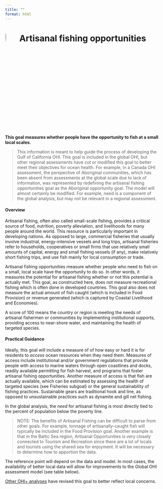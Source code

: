 ```yaml
---
title: ""
format: html
---
```

# ![](figs/artisanal-fishing-opportunities.svg){width=8% height=8% color="red"} Artisanal fishing opportunities 

**This goal measures whether people have the opportunity to fish at a small local scales.**


> This information is meant to help guide the process of developing the Gulf of California OHI. This goal is included in the global OHI, but other regional assessments have cut or modified this goal to better meet their objectives for ocean health. For example, in a Canada OHI assessment, the perspective of Aboriginal communities, which has been absent from assessments at the global scale due to lack of information, was represented by redefining the artisanal fishing opportunities goal as the Aboriginal opportunity goal. The model will almost certainly be modified. For example, need is a component of the global analysis, but may not be relevant in a regional assessment.

#### Overview

Artisanal fishing, often also called small-scale fishing, provides a critical source of food, nutrition, poverty alleviation, and livelihoods for many people around the world. This resource is particularly important in developing nations. As opposed to large, commercial fisheries that usually involve industrial, energy-intensive vessels and long trips, artisanal fisheries refer to households, cooperatives or small firms that use relatively small amounts of capital, energy and small fishing vessels (if any), make relatively short fishing trips, and use fish mainly for local consumption or trade.

Artisanal fishing opportunities measure whether people who need to fish on a small, local scale have the opportunity to do so. In other words, it measures the potential for artisanal fishing whether or not this potential is actually met. This goal, as constructed here, does not measure recreational fishing which is often done in developed countries. This goal also does not measure the actual amount of fish caught (which is included in Food Provision) or revenue generated (which is captured by Coastal Livelihood and Economies). 

A score of 100 means the country or region is meeting the needs of artisanal fishermen or communities by implementing institutional supports, providing access to near-shore water, and maintaining the health of targeted species.

#### Practical Guidance

Ideally, this goal will include a measure of of how easy or hard it is for residents to *access* ocean resources when they need them. Measures of access include institutional and/or government regulations that provide people with access to marine waters through open coastlines and docks, readily available permitting for fish harvest, and programs that foster artisanal fishing opportunities. Another measure of access is that fish are actually available, which can be estimated by assessing the health of targeted species (see Fisheries subgoal) or the general sustainability of fishing practices. Sustainable gears are traditional hook and line, as opposed to unsustainable practices such as dynamite and gill net fishing. 

In the global analysis, the *need* for artisanal fishing is most directly tied to the percent of population below the poverty line.

> NOTE: The benefits of Artisanal Fishing can be difficult to parse from other goals. For example, tonnage of artisanally-caught fish will typically be included in the Food Provision goal. Another example is that in the Baltic Sea region, Artisanal Opportunities is very closely connected to Tourism and Recreation since there are a lot of locals and tourists using the shared sea for enjoyment. It will be necessary to determine how to apportion the data.

The reference point will depend on the data and model. In most cases, the availability of better local data will allow for improvements to the Global OHI assessment model (see table below). 

[Other OHI+ analyses](https://oceanhealthindex.org/guidance/artisanal-fishing-opportunities/) have revised this goal to better reflect local concerns.  